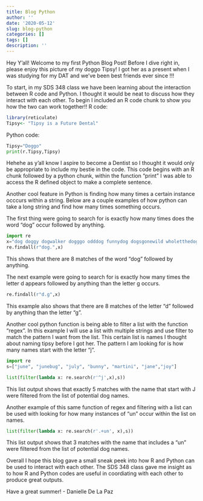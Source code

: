 ```yaml
---
title: Blog Python
author: ''
date: '2020-05-12'
slug: blog-python
categories: []
tags: []
description: ''
---
```


Hey Y'all!
Welcome to my first Python Blog Post!
Before I dive right in, please enjoy this picture of my doggo Tipsy! I got her as a present when I was studying for my DAT and we've been best friends ever since !!!


To start, in my SDS 348 class we have been learning about the interaction between R code and Python. I thought it would be neat to discuss how they interact with each other. To begin I included an R code chunk to show you how the two can work together!!
R code:
```R
library(reticulate)
Tipsy<- "Tipsy is a Future Dental"
```
Python code:
```python
Tipsy="Doggo"
print(r.Tipsy,Tipsy)
```
Hehehe as y'all know I aspire to become a Dentist so I thought it would only be appropriate to include my bestie in the code. This code begins with an R chunk followed by  a python chunk, within the function "print" I was able to access the R defined object to make a complete sentence. 

Another cool feature in Python is finding how many times a certain instance occcurs within a string.
Below are a couple examples of how python can take a long string and find how many times something occurs.

The first thing were going to search for is exactly how many times does the word "dog" occur followed by anything.
```python
import re
x="dog doggy dogwalker dogggo odddog funnydog dogsgonewild wholetthedogsout"
re.findall(r"dog.",x) 
```
This shows that there are 8 matches of the word "dog" followed by anything.

The next example were going to search for is exactly how many times the letter d appears followed by anything than the letter g occurs.
```python
re.findall(r"d.g",x)
```
This example also shows that there are 8 matches of the letter "d" followed by anything than the letter "g".

Another cool python function is being able to filter a list with the function "regex". In this example I will use a list with multiple strings and use filter to match the pattern I want from the list. This certain list is names I thought about naming tipsy before I got her. The pattern I am looking for is how many names start with the letter "j".


```python
import re
s=["june", "junebug", "july", "bunny", "martini", "jane","joy"]

list(filter(lambda x: re.search(r'^j',x),s))

```

This list output shows that exactly 5 matches with the name that start with J were filtered from the list of potential dog names.

Another example of this same function of regex and filtering with a list can be used with looking for how many instances of "un" occur within the list on names.
```python
list(filter(lambda x: re.search(r'.+un', x),s))
```
This list output shows that 3 matches with the name that includes a "un" were filtered from the list of potential dog names.

Overall I hope this blog gave a small sneak peek into how R and Python can be used to interact with each other. The SDS 348 class gave me insight as to how R and Python codes are useful in coordiating with each other to produce great outputs.


Have a great summer! - Danielle De La Paz


